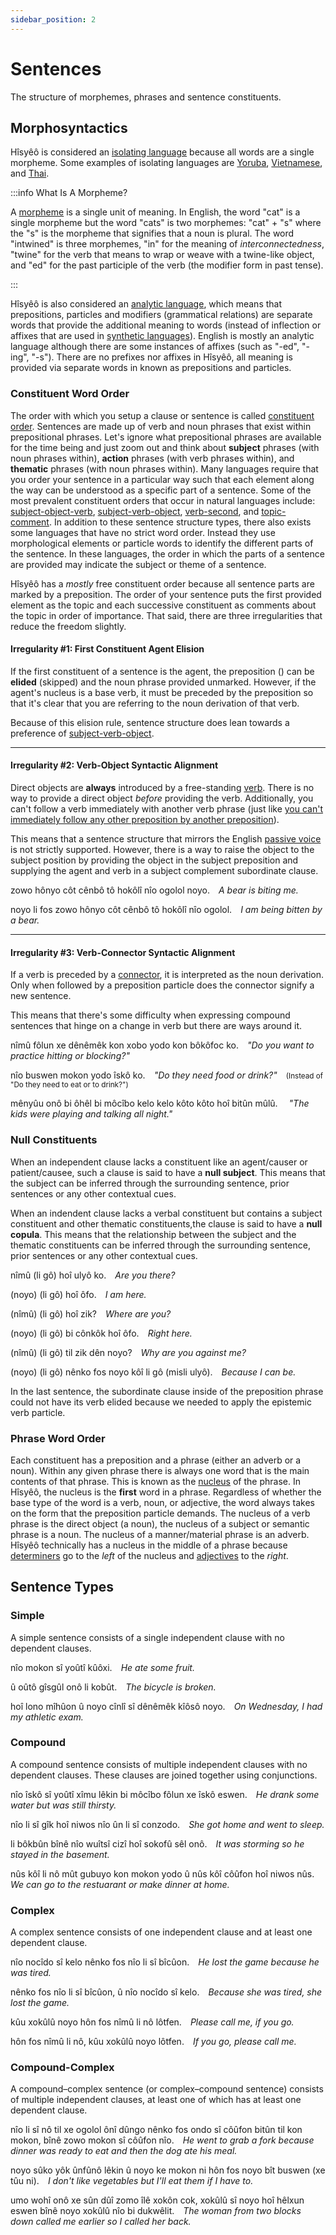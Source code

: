 ```yaml
---
sidebar_position: 2
---
```



# Sentences

The structure of morphemes, phrases and sentence constituents.

## Morphosyntactics

Hîsyêô is considered an [isolating
language](https://en.wikipedia.org/wiki/Isolating_language) because all words
are a single morpheme. Some examples of isolating languages are
[Yoruba](https://en.wikipedia.org/wiki/Yoruba_language#Grammar),
[Vietnamese](https://en.wikipedia.org/wiki/Vietnamese_grammar), and
[Thai](https://en.wikipedia.org/wiki/Thai_language#Grammar).

:::info What Is A Morpheme?

A [morpheme](https://en.wikipedia.org/wiki/Morpheme) is a single unit of
meaning. In English, the word "cat" is a single morpheme but the word "cats" is
two morphemes: "cat" + "s" where the "s" is the morpheme that signifies that a
noun is plural. The word "intwined" is three morphemes, "in" for the meaning of
*interconnectedness*, "twine" for the verb that means to wrap or weave with a
twine-like object, and "ed" for the past participle of the verb (the modifier
form in past tense).

:::

Hîsyêô is also considered an [analytic
language](https://en.wikipedia.org/wiki/Analytic_language), which means that
prepositions, particles and modifiers (grammatical relations) are separate words
that provide the additional meaning to words (instead of inflection or affixes
that are used in [synthetic
languages](https://en.wikipedia.org/wiki/Synthetic_language)). English is mostly
an analytic language although there are some instances of affixes (such as
"-ed", "-ing", "-s"). There are no prefixes nor affixes in Hîsyêô, all meaning
is provided via separate words in known as prepositions and particles.

### Constituent Word Order

The order with which you setup a clause or sentence is called [constituent
order](https://en.wikipedia.org/wiki/Word_order#Constituent_word_orders).
Sentences are made up of verb and noun phrases that exist within prepositional
phrases. Let's ignore what prepositional phrases are available for the time
being and just zoom out and think about **subject** phrases (with noun phrases
within), **action** phrases (with verb phrases within), and **thematic** phrases
(with noun phrases within). Many languages require that you order your sentence
in a particular way such that each element along the way can be understood as a
specific part of a sentence. Some of the most prevalent constituent orders that
occur in natural languages include:
[subject-object-verb](https://en.wikipedia.org/wiki/Subject%E2%80%93object%E2%80%93verb_word_order),
[subject-verb-object](https://en.wikipedia.org/wiki/Subject%E2%80%93verb%E2%80%93object_word_order),
[verb-second](https://en.wikipedia.org/wiki/V2_word_order), and
[topic-comment](https://en.wikipedia.org/wiki/Topic_and_comment). In addition to
these sentence structure types, there also exists some languages that have no
strict word order. Instead they use morphological elements or particle words to
identify the different parts of the sentence. In these languages, the order in
which the parts of a sentence are provided may indicate the subject or theme of
a sentence.

Hîsyêô has a *mostly* free constituent order because all sentence parts are
marked by a preposition. The order of your sentence puts the first provided
element as the topic and each successive constituent as comments about the topic
in order of importance. That said, there are three irregularities that reduce
the freedom slightly. 

#### Irregularity #1: First Constituent Agent Elision

If the first constituent of a sentence is the agent, the preposition
(<HisyeoWord is='û'/>) can be **elided** (skipped) and the noun phrase provided
unmarked. However, if the agent's nucleus is a base verb, it must be preceded by
the preposition so that it's clear that you are referring to the noun derivation of
that verb.

Because of this elision rule, sentence structure does lean towards a preference
of
[subject-verb-object](https://en.wikipedia.org/wiki/Subject%E2%80%93verb%E2%80%93object_word_order).

---

#### Irregularity #2: Verb-Object Syntactic Alignment

Direct objects are **always** introduced by a free-standing
[verb](./word_types/verbs.mdx). There is no way to provide a direct object
*before* providing the verb. Additionally, you can't follow a verb immediately
with another verb phrase (just like [you can't immediately follow any other
preposition by another preposition](./word_types/nouns#roles)).

This means that a sentence structure that mirrors the English [passive
voice](https://en.wikipedia.org/wiki/Passive_voice) is not strictly supported.
However, there is a way to raise the object to the subject position by providing
the object in the subject preposition and supplying the agent and verb in a
subject complement subordinate clause.

<HisyeoTabs>
    <p>zowo hônyo côt cênbô tô hokôlî nîo ogolol noyo.&emsp;<em>A bear is biting me.</em></p>
    <p>noyo li fos zowo hônyo côt cênbô tô hokôlî nîo ogolol.&emsp;<em>I am being bitten by a bear.</em></p>
</HisyeoTabs>

---

#### Irregularity #3: Verb-Connector Syntactic Alignment

If a verb is preceded by a [connector](./word_types/connectors.md), it is
interpreted as the noun derivation. Only when followed by a preposition particle
does the connector signify a new sentence.

This means that there's some difficulty when expressing compound sentences that
hinge on a change in verb but there are ways around it.

<HisyeoTabs>
    <p>nîmû fôlun xe dênêmêk kon xobo yodo kon bôkôfoc ko.&emsp;<em>"Do you want to practice hitting or blocking?"</em></p>
    <p>nîo buswen mokon yodo îskô ko.&emsp;<em>"Do they need food or drink?"</em>&emsp;<small>(Instead of "Do they need to eat or to drink?")</small></p>
    <p>mênyûu onô bi ôhêl bi môcîbo kelo kelo kôto kôto hoî bitûn mûlû. &emsp;<em>"The kids were playing and talking all night."</em></p>
</HisyeoTabs>

### Null Constituents

When an independent clause lacks a constituent like an agent/causer or
patient/causee, such a clause is said to have a **null subject**. This means
that the subject can be inferred through the surrounding sentence, prior
sentences or any other contextual cues.

When an indendent clause lacks a verbal constituent but contains a subject
constituent and other thematic constituents,the clause is said to have a **null
copula**. This means that the relationship between the subject and the thematic
constituents can be inferred through the surrounding sentence, prior sentences
or any other contextual cues.

<HisyeoTabs>
    <p>nîmû (li gô) hoî ulyô ko.&emsp;<em>Are you there?</em></p>
    <p>(noyo) (li gô) hoî ôfo.&emsp;<em>I am here.</em></p>
    <p>(nîmû) (li gô) hoî zik?&emsp;<em>Where are you?</em></p>
    <p>(noyo) (li gô) bi cônkôk hoî ôfo.&emsp;<em>Right here.</em></p>
    <p>(nîmû) (li gô) til zik dên noyo?&emsp;<em>Why are you against me?</em></p>
    <p>(noyo) (li gô) nênko fos noyo kôî li gô (misli ulyô).&emsp;<em>Because I can be.</em></p>
</HisyeoTabs>

In the last sentence, the subordinate clause inside of the <HisyeoWord is='nênko'/> preposition
phrase could not have its verb elided because we needed to apply the epistemic verb particle.

### Phrase Word Order

Each constituent has a preposition and a phrase (either an adverb or a noun).
Within any given phrase there is always one word that is the main contents of
that phrase. This is known as the
[nucleus](https://en.wikipedia.org/wiki/Head_(linguistics)) of the phrase. In
Hîsyêô, the nucleus is the **first** word in a phrase. Regardless of whether the
base type of the word is a verb, noun, or adjective, the word always takes on
the form that the preposition particle demands. The nucleus of a verb phrase is
the direct object (a noun), the nucleus of a subject or semantic phrase is a
noun. The nucleus of a manner/material phrase is an adverb. Hîsyêô technically
has a nucleus in the middle of a phrase because
[determiners](./word_types/determiners.mdx) go to the *left* of the nucleus and
[adjectives](./word_types/modifiers.mdx) to the *right*.

## Sentence Types

### Simple

A simple sentence consists of a single independent clause with no dependent
clauses.

<HisyeoTabs>
    <p>nîo mokon sî yoûtî kûôxi.&emsp;<em>He ate some fruit.</em></p>
    <p>û oûtô gîsgûl onô li kobût.&emsp;<em>The bicycle is broken.</em></p>
    <p>hoî lono mîhûon û noyo cînlî sî dênêmêk kîôsô noyo.&emsp;<em>On Wednesday, I had my athletic exam.</em></p>
</HisyeoTabs>

### Compound

A compound sentence consists of multiple independent clauses with no dependent
clauses. These clauses are joined together using conjunctions.

<HisyeoTabs>
    <p>nîo îskô sî yoûtî xîmu lêkin bi môcîbo fôlun xe îskô eswen.&emsp;<em>He drank some water but was still thirsty.</em></p>
    <p>nîo li sî gîk hoî niwos nîo ûn li sî conzodo.&emsp;<em>She got home and went to sleep.</em></p>
    <p>li bôkbûn bînê nîo wuîtsî cizî hoî sokofû sêl onô.&emsp;<em>It was storming so he stayed in the basement.</em></p>
    <p>nûs kôî li nô mût gubuyo kon mokon yodo û nûs kôî côûfon hoî niwos nûs.&emsp;<em>We can go to the restuarant or make dinner at home.</em></p>
</HisyeoTabs>

### Complex

A complex sentence consists of one independent clause and at least one dependent
clause.

<HisyeoTabs>
    <p>nîo nocîdo sî kelo nênko fos nîo li sî bîcûon.&emsp;<em>He lost the game because he was tired.</em></p>
    <p>nênko fos nîo li sî bîcûon, û nîo nocîdo sî kelo.&emsp;<em>Because she was tired, she lost the game.</em></p>
    <p>kûu xokûlû noyo hôn fos nîmû li nô lôtfen.&emsp;<em>Please call me, if you go.</em></p>
    <p>hôn fos nîmû li nô, kûu xokûlû noyo lôtfen.&emsp;<em>If you go, please call me.</em></p>
</HisyeoTabs>

### Compound-Complex

A compound–complex sentence (or complex–compound sentence) consists of multiple
independent clauses, at least one of which has at least one dependent clause.

<HisyeoTabs>
    <p>nîo li sî nô til xe ogolol ônî dûngo nênko fos ondo sî côûfon bitûn til kon mokon, bînê zowo mokon sî côûfon nîo.&emsp;<em>He went to grab a fork because dinner was ready to eat and then the dog ate his meal.</em></p>
    <p>noyo sûko yôk ûnfûnô lêkin û noyo ke mokon ni hôn fos noyo bît buswen (xe tûu ni).&emsp;<em>I don't like vegetables but I'll eat them if I have to.</em></p>
    <p>umo wohî onô xe sûn dûî zomo îlê xokôn cok, xokûlû sî noyo hoî hêlxun eswen bînê noyo xokûlû nîo bi dukwêlit.&emsp;<em>The woman from two blocks down called me earlier so I called her back.</em></p>
</HisyeoTabs>

<HisyeoTooltip/>